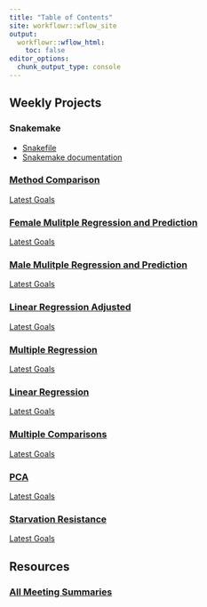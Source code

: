 ```yaml
---
title: "Table of Contents"
site: workflowr::wflow_site
output:
  workflowr::wflow_html:
    toc: false
editor_options:
  chunk_output_type: console
---
```



## Weekly Projects

### Snakemake

- [Snakefile](https://github.com/nklimko/dgrp-starve/tree/main/snake)
- [Snakemake documentation](https://snakemake.readthedocs.io/en/stable/snakefiles/rules.html)


### [Method Comparison](methodComp.html)

[Latest Goals](recap.html#20230403)


### [Female Mulitple Regression and Prediction](predict.html)

[Latest Goals](recap.html#20230220)


### [Male Mulitple Regression and Prediction](rewrite.html) 

[Latest Goals](recap.html#20230220)


### [Linear Regression Adjusted](linearReg.html)

[Latest Goals](recap.html#20221214)


### [Multiple Regression](multiReg.html) 

[Latest Goals](recap.html#20221221)


### [Linear Regression](linReg.html)

[Latest Goals](recap.html#20221214)


### [Multiple Comparisons](multiComp.html)

[Latest Goals](recap.html#20221129)


### [PCA](pca.html)

[Latest Goals](recap.html#20221122)


### [Starvation Resistance](starve.html)

[Latest Goals](recap.html#20221115)


## Resources

### [All Meeting Summaries](recap.html)

